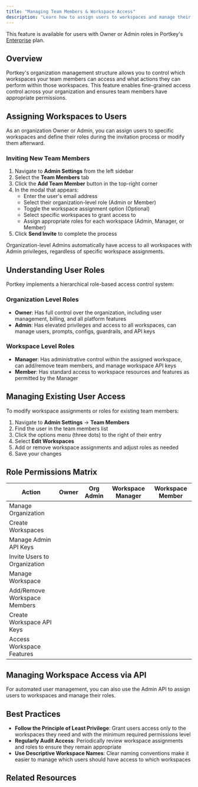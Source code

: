 ```yaml
---
title: "Managing Team Members & Workspace Access"
description: "Learn how to assign users to workspaces and manage their roles from the Portkey Admin dashboard"
---
```


<Check>
  This feature is available for users with Owner or Admin roles in Portkey's <a href="/product/enterprise-offering">Enterprise</a> plan.
</Check>

## Overview

Portkey's organization management structure allows you to control which workspaces your team members can access and what actions they can perform within those workspaces. This feature enables fine-grained access control across your organization and ensures team members have appropriate permissions.

## Assigning Workspaces to Users

As an organization Owner or Admin, you can assign users to specific workspaces and define their roles during the invitation process or modify them afterward.

### Inviting New Team Members

1. Navigate to **Admin Settings** from the left sidebar
2. Select the **Team Members** tab
3. Click the **Add Team Member** button in the top-right corner
4. In the modal that appears:
   - Enter the user's email address
   - Select their organization-level role (Admin or Member)
   - Toggle the workspace assignment option (Optional)
   - Select specific workspaces to grant access to
   - Assign appropriate roles for each workspace (Admin, Manager, or Member)
5. Click **Send Invite** to complete the process

<Note>
  Organization-level Admins automatically have access to all workspaces with Admin privileges, regardless of specific workspace assignments.
</Note>

## Understanding User Roles

Portkey implements a hierarchical role-based access control system:

### Organization Level Roles

- **Owner**: Has full control over the organization, including user management, billing, and all platform features
- **Admin**: Has elevated privileges and access to all workspaces, can manage users, prompts, configs, guardrails, and API keys

### Workspace Level Roles

- **Manager**: Has administrative control within the assigned workspace, can add/remove team members, and manage workspace API keys
- **Member**: Has standard access to workspace resources and features as permitted by the Manager

## Managing Existing User Access

To modify workspace assignments or roles for existing team members:

1. Navigate to **Admin Settings** → **Team Members**
2. Find the user in the team members list
3. Click the options menu (three dots) to the right of their entry
4. Select **Edit Workspaces**
5. Add or remove workspace assignments and adjust roles as needed
6. Save your changes

## Role Permissions Matrix

| Action                       | Owner | Org Admin | Workspace Manager | Workspace Member |
| ---------------------------- | ----- | --------- | ----------------- | ---------------- |
| Manage Organization          | <Icon icon="square-check" />     | <Icon icon="square-check" />         | <Icon icon="xmark" />                 | <Icon icon="xmark" />                |
| Create Workspaces            | <Icon icon="square-check" />     | <Icon icon="square-check" />         | <Icon icon="xmark" />                 | <Icon icon="xmark" />                |
| Manage Admin API Keys        | <Icon icon="square-check" />     | <Icon icon="square-check" />         | <Icon icon="xmark" />                 | <Icon icon="xmark" />                |
| Invite Users to Organization | <Icon icon="square-check" />     | <Icon icon="square-check" />         | <Icon icon="xmark" />                 | <Icon icon="xmark" />                |
| Manage Workspace             | <Icon icon="square-check" />     | <Icon icon="square-check" />         | <Icon icon="square-check" />          | <Icon icon="xmark" />                |
| Add/Remove Workspace Members | <Icon icon="square-check" />     | <Icon icon="square-check" />         | <Icon icon="square-check" />          | <Icon icon="xmark" />                |
| Create Workspace API Keys    | <Icon icon="square-check" />     | <Icon icon="square-check" />         | <Icon icon="square-check" />          | <Icon icon="xmark" />                |
| Access Workspace Features    | <Icon icon="square-check" />     | <Icon icon="square-check" />         | <Icon icon="square-check" />          | <Icon icon="square-check" />         |

## Managing Workspace Access via API

For automated user management, you can also use the Admin API to assign users to workspaces and manage their roles.

<Card title="Team Members API Reference" href="/api-reference/admin-api/control-plane/admin/team/update-team-member"/>

## Best Practices

- **Follow the Principle of Least Privilege**: Grant users access only to the workspaces they need and with the minimum required permissions level
- **Regularly Audit Access**: Periodically review workspace assignments and roles to ensure they remain appropriate
- **Use Descriptive Workspace Names**: Clear naming conventions make it easier to manage which users should have access to which workspaces

## Related Resources

<CardGroup cols={2}>
  <Card title="Organizations" href="/product/enterprise-offering/org-management/organizations"/>
  <Card title="Workspaces" href="/api-reference/admin-api/control-plane/admin/workspaces/create-workspace"/>
  <Card title="User Roles & Permissions" href="/product/enterprise-offering/org-management/user-roles-and-permissions"/>
  <Card title="API Keys (AuthN and AuthZ)" href="/product/enterprise-offering/org-management/api-keys-authn-and-authz"/>
</CardGroup>
